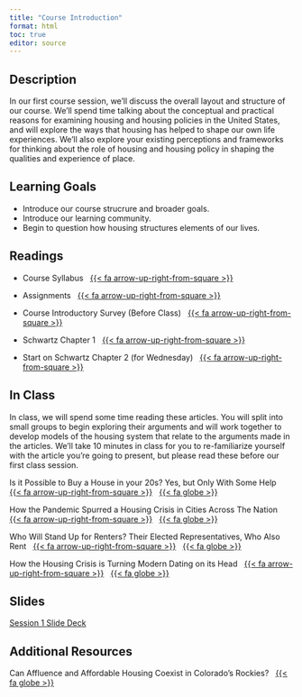 ```yaml
---
title: "Course Introduction"
format: html
toc: true
editor: source
---
```


## Description

In our first course session, we'll discuss the overall layout and structure of our course. We'll spend time talking about the conceptual and practical reasons for examining housing and housing policies in the United States, and will explore the ways that housing has helped to shape our own life experiences. We'll also explore your existing perceptions and frameworks for thinking about the role of housing and housing policy in shaping the qualities and experience of place.

## Learning Goals

-   Introduce our course strucrure and broader goals.
-   Introduce our learning community.
-   Begin to question how housing structures elements of our lives.

## Readings

-   Course Syllabus &nbsp; [{{< fa arrow-up-right-from-square >}}](../syllabus/index.qmd)

-   Assignments &nbsp; [{{< fa arrow-up-right-from-square >}}](../assignments/index.qmd)

-   Course Introductory Survey (Before Class) &nbsp; [{{< fa arrow-up-right-from-square >}}](https://forms.illinois.edu/sec/2047607241)

-   Schwartz Chapter 1 &nbsp; [{{< fa arrow-up-right-from-square >}}](https://uofi.box.com/s/yv99vntyd67qs4whif9p7hf5fhqphymw)

- Start on Schwartz Chapter 2 (for Wednesday) &nbsp; [{{< fa arrow-up-right-from-square >}}](https://uofi.box.com/s/aesht3gbes3bqfpvtc3xhghr2121m74a)

## In Class

In class, we will spend some time reading these articles. You will split into small groups to begin exploring their arguments and will work together to develop models of the housing system that relate to the arguments made in the articles. We'll take 10 minutes in class for you to re-familiarize yourself with the article you're going to present, but please read these before our first class session.

Is it Possible to Buy a House in your 20s? Yes, but Only With Some Help &nbsp; [{{< fa arrow-up-right-from-square >}}](https://uofi.box.com/s/19pi8battggfnk6w690a362rm327fnfs) &nbsp; [{{< fa globe >}}](https://www.nytimes.com/2023/08/05/business/buying-house-20s-mortgage.html?searchResultPosition=8)

How the Pandemic Spurred a Housing Crisis in Cities Across The Nation  &nbsp; [{{< fa arrow-up-right-from-square >}}](https://uofi.box.com/s/74ckwia5dlgnial886q0ri7nn0zmjg4d) &nbsp; [{{< fa globe >}}](https://www.politico.com/interactives/2023/50-mayors-us-cities/housing/)

Who Will Stand Up for Renters? Their Elected Representatives, Who Also Rent &nbsp; [{{< fa arrow-up-right-from-square >}}](https://uofi.box.com/s/xqkwvrxve0s9fxyowzo8qfvfr0ifnzz4) &nbsp; [{{< fa globe >}}](https://www.nytimes.com/2023/07/21/business/economy/renters-caucus-elected-representatives-who-rent.html?searchResultPosition=52)

How the Housing Crisis is Turning Modern Dating on its Head &nbsp; [{{< fa arrow-up-right-from-square >}}](https://uofi.box.com/s/yv0jjr0vnptzr5ga49cj7jfviq7oycqj) &nbsp; [{{< fa globe >}}](https://www.theguardian.com/lifeandstyle/2023/jul/22/is-housing-crisis-killing-romance-modern-dating-jane-austen)

## Slides

[Session 1 Slide Deck](S1_Course_Introduction.pdf)

## Additional Resources

Can Affluence and Affordable Housing Coexist in Colorado's Rockies? &nbsp; [{{< fa globe >}}](https://www.nytimes.com/2023/08/17/business/economy/colorado-rocky-mountain-housing.html)